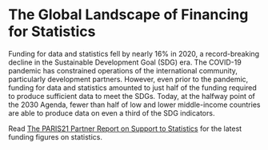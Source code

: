 # The Global Landscape of Financing for Statistics

Funding for data and statistics fell by nearly 16% in 2020, a record-breaking decline in the Sustainable Development Goal (SDG) era. The COVID-19 pandemic has constrained operations of the international community, particularly development partners. However, even prior to the pandemic, funding for data and statistics amounted to just half of the funding required to produce sufficient data to meet the SDGs. Today, at the halfway point of the 2030 Agenda, fewer than half of low and lower middle-income countries are able to produce data on even a third of the SDG indicators.

Read [The PARIS21 Partner Report on Support to Statistics](https://www.oecd-ilibrary.org/development/the-paris21-partner-report-on-support-to-statistics-2022_c3cfb353-en) for the latest funding figures on statistics.

